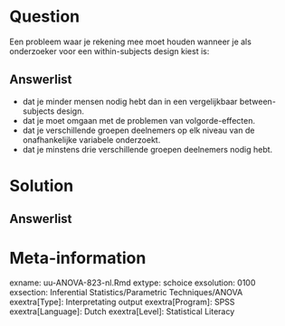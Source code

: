 

Question
========
  
Een probleem waar je rekening mee moet houden wanneer je als onderzoeker voor een within-subjects design kiest is:
  
Answerlist
----------
* dat je minder mensen nodig hebt dan in een vergelijkbaar between-subjects design. 
* dat je moet omgaan met de problemen van volgorde-effecten.
* dat je verschillende groepen deelnemers op elk niveau van de onafhankelijke variabele onderzoekt.
* dat je minstens drie verschillende groepen deelnemers nodig hebt.


Solution
========
  


Answerlist
----------



Meta-information
================
exname: uu-ANOVA-823-nl.Rmd
extype: schoice
exsolution: 0100
exsection: Inferential Statistics/Parametric Techniques/ANOVA
exextra[Type]: Interpretating output
exextra[Program]: SPSS
exextra[Language]: Dutch
exextra[Level]: Statistical Literacy
